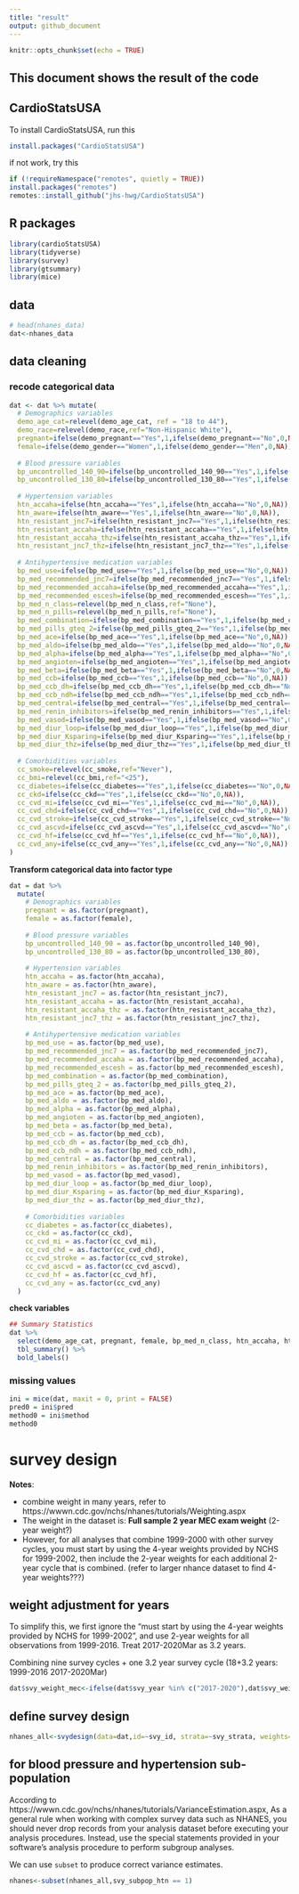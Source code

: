 ```yaml
---
title: "result"
output: github_document
---
```


```r
knitr::opts_chunk$set(echo = TRUE)
```

## This document shows the result of the code

## CardioStatsUSA
To install CardioStatsUSA, run this
```r
install.packages("CardioStatsUSA")
```
if not work, try this
```r
if (!requireNamespace("remotes", quietly = TRUE))
install.packages("remotes")
remotes::install_github("jhs-hwg/CardioStatsUSA")
```

## R packages
```r
library(cardioStatsUSA)
library(tidyverse)
library(survey)
library(gtsummary)
library(mice)
```


## data
```r
# head(nhanes_data)
dat<-nhanes_data
```


## data cleaning


### recode categorical data
```r
dat <- dat %>% mutate(
  # Demographics variables
  demo_age_cat=relevel(demo_age_cat, ref = "18 to 44"),
  demo_race=relevel(demo_race,ref="Non-Hispanic White"),
  pregnant=ifelse(demo_pregnant=="Yes",1,ifelse(demo_pregnant=="No",0,NA)),
  female=ifelse(demo_gender=="Women",1,ifelse(demo_gender=="Men",0,NA)),
  
  # Blood pressure variables
  bp_uncontrolled_140_90=ifelse(bp_uncontrolled_140_90=="Yes",1,ifelse(bp_uncontrolled_140_90=="No",0,NA)),
  bp_uncontrolled_130_80=ifelse(bp_uncontrolled_130_80=="Yes",1,ifelse(bp_uncontrolled_130_80=="No",0,NA)),
  
  # Hypertension variables
  htn_accaha=ifelse(htn_accaha=="Yes",1,ifelse(htn_accaha=="No",0,NA)),
  htn_aware=ifelse(htn_aware=="Yes",1,ifelse(htn_aware=="No",0,NA)),
  htn_resistant_jnc7=ifelse(htn_resistant_jnc7=="Yes",1,ifelse(htn_resistant_jnc7=="No",0,NA)),
  htn_resistant_accaha=ifelse(htn_resistant_accaha=="Yes",1,ifelse(htn_resistant_accaha=="No",0,NA)),
  htn_resistant_accaha_thz=ifelse(htn_resistant_accaha_thz=="Yes",1,ifelse(htn_resistant_accaha_thz=="No",0,NA)),
  htn_resistant_jnc7_thz=ifelse(htn_resistant_jnc7_thz=="Yes",1,ifelse(htn_resistant_jnc7_thz=="No",0,NA)),
  
  # Antihypertensive medication variables
  bp_med_use=ifelse(bp_med_use=="Yes",1,ifelse(bp_med_use=="No",0,NA)),
  bp_med_recommended_jnc7=ifelse(bp_med_recommended_jnc7=="Yes",1,ifelse(bp_med_recommended_jnc7=="No",0,NA)),
  bp_med_recommended_accaha=ifelse(bp_med_recommended_accaha=="Yes",1,ifelse(bp_med_recommended_accaha=="No",0,NA)),
  bp_med_recommended_escesh=ifelse(bp_med_recommended_escesh=="Yes",1,ifelse(bp_med_recommended_escesh=="No",0,NA)),
  bp_med_n_class=relevel(bp_med_n_class,ref="None"),
  bp_med_n_pills=relevel(bp_med_n_pills,ref="None"),
  bp_med_combination=ifelse(bp_med_combination=="Yes",1,ifelse(bp_med_combination=="No",0,NA)),
  bp_med_pills_gteq_2=ifelse(bp_med_pills_gteq_2=="Yes",1,ifelse(bp_med_pills_gteq_2=="No",0,NA)),
  bp_med_ace=ifelse(bp_med_ace=="Yes",1,ifelse(bp_med_ace=="No",0,NA)),
  bp_med_aldo=ifelse(bp_med_aldo=="Yes",1,ifelse(bp_med_aldo=="No",0,NA)),
  bp_med_alpha=ifelse(bp_med_alpha=="Yes",1,ifelse(bp_med_alpha=="No",0,NA)),
  bp_med_angioten=ifelse(bp_med_angioten=="Yes",1,ifelse(bp_med_angioten=="No",1,NA)),
  bp_med_beta=ifelse(bp_med_beta=="Yes",1,ifelse(bp_med_beta=="No",0,NA)),
  bp_med_ccb=ifelse(bp_med_ccb=="Yes",1,ifelse(bp_med_ccb=="No",0,NA)),
  bp_med_ccb_dh=ifelse(bp_med_ccb_dh=="Yes",1,ifelse(bp_med_ccb_dh=="No",0,NA)),
  bp_med_ccb_ndh=ifelse(bp_med_ccb_ndh=="Yes",1,ifelse(bp_med_ccb_ndh=="No",0,NA)),
  bp_med_central=ifelse(bp_med_central=="Yes",1,ifelse(bp_med_central=="No",0,NA)),
  bp_med_renin_inhibitors=ifelse(bp_med_renin_inhibitors=="Yes",1,ifelse(bp_med_renin_inhibitors=="No",0,NA)),
  bp_med_vasod=ifelse(bp_med_vasod=="Yes",1,ifelse(bp_med_vasod=="No",0,NA)),
  bp_med_diur_loop=ifelse(bp_med_diur_loop=="Yes",1,ifelse(bp_med_diur_loop=="No",0,NA)),
  bp_med_diur_Ksparing=ifelse(bp_med_diur_Ksparing=="Yes",1,ifelse(bp_med_diur_Ksparing=="No",0,NA)),
  bp_med_diur_thz=ifelse(bp_med_diur_thz=="Yes",1,ifelse(bp_med_diur_thz=="No",0,NA)),
  
  # Comorbidities variables
  cc_smoke=relevel(cc_smoke,ref="Never"),
  cc_bmi=relevel(cc_bmi,ref="<25"),
  cc_diabetes=ifelse(cc_diabetes=="Yes",1,ifelse(cc_diabetes=="No",0,NA)),
  cc_ckd=ifelse(cc_ckd=="Yes",1,ifelse(cc_ckd=="No",0,NA)),
  cc_cvd_mi=ifelse(cc_cvd_mi=="Yes",1,ifelse(cc_cvd_mi=="No",0,NA)),
  cc_cvd_chd=ifelse(cc_cvd_chd=="Yes",1,ifelse(cc_cvd_chd=="No",0,NA)),
  cc_cvd_stroke=ifelse(cc_cvd_stroke=="Yes",1,ifelse(cc_cvd_stroke=="No",0,NA)),
  cc_cvd_ascvd=ifelse(cc_cvd_ascvd=="Yes",1,ifelse(cc_cvd_ascvd=="No",0,NA)),
  cc_cvd_hf=ifelse(cc_cvd_hf=="Yes",1,ifelse(cc_cvd_hf=="No",0,NA)),
  cc_cvd_any=ifelse(cc_cvd_any=="Yes",1,ifelse(cc_cvd_any=="No",0,NA))
)
```

**Transform categorical data into factor type**
```r
dat = dat %>% 
  mutate(
    # Demographics variables
    pregnant = as.factor(pregnant),
    female = as.factor(female),
    
    # Blood pressure variables
    bp_uncontrolled_140_90 = as.factor(bp_uncontrolled_140_90),
    bp_uncontrolled_130_80 = as.factor(bp_uncontrolled_130_80),
    
    # Hypertension variables
    htn_accaha = as.factor(htn_accaha),
    htn_aware = as.factor(htn_aware),
    htn_resistant_jnc7 = as.factor(htn_resistant_jnc7),
    htn_resistant_accaha = as.factor(htn_resistant_accaha),
    htn_resistant_accaha_thz = as.factor(htn_resistant_accaha_thz),
    htn_resistant_jnc7_thz = as.factor(htn_resistant_jnc7_thz),
    
    # Antihypertensive medication variables
    bp_med_use = as.factor(bp_med_use),
    bp_med_recommended_jnc7 = as.factor(bp_med_recommended_jnc7),
    bp_med_recommended_accaha = as.factor(bp_med_recommended_accaha),
    bp_med_recommended_escesh = as.factor(bp_med_recommended_escesh),
    bp_med_combination = as.factor(bp_med_combination),
    bp_med_pills_gteq_2 = as.factor(bp_med_pills_gteq_2),
    bp_med_ace = as.factor(bp_med_ace),
    bp_med_aldo = as.factor(bp_med_aldo),
    bp_med_alpha = as.factor(bp_med_alpha),
    bp_med_angioten = as.factor(bp_med_angioten),
    bp_med_beta = as.factor(bp_med_beta),
    bp_med_ccb = as.factor(bp_med_ccb),
    bp_med_ccb_dh = as.factor(bp_med_ccb_dh),
    bp_med_ccb_ndh = as.factor(bp_med_ccb_ndh),
    bp_med_central = as.factor(bp_med_central),
    bp_med_renin_inhibitors = as.factor(bp_med_renin_inhibitors),
    bp_med_vasod = as.factor(bp_med_vasod),
    bp_med_diur_loop = as.factor(bp_med_diur_loop),
    bp_med_diur_Ksparing = as.factor(bp_med_diur_Ksparing),
    bp_med_diur_thz = as.factor(bp_med_diur_thz),
    
    # Comorbidities variables
    cc_diabetes = as.factor(cc_diabetes),
    cc_ckd = as.factor(cc_ckd),
    cc_cvd_mi = as.factor(cc_cvd_mi),
    cc_cvd_chd = as.factor(cc_cvd_chd),
    cc_cvd_stroke = as.factor(cc_cvd_stroke),
    cc_cvd_ascvd = as.factor(cc_cvd_ascvd),
    cc_cvd_hf = as.factor(cc_cvd_hf),
    cc_cvd_any = as.factor(cc_cvd_any)
  )
```

**check variables**
```r
## Summary Statistics
dat %>% 
  select(demo_age_cat, pregnant, female, bp_med_n_class, htn_accaha, htn_accaha, bp_med_n_pills) %>% 
  tbl_summary() %>% 
  bold_labels()
```

### missing values
```r
ini = mice(dat, maxit = 0, print = FALSE)
pred0 = ini$pred
method0 = ini$method
method0
```


# survey design
**Notes**: 

* combine weight in many years, refer to https://wwwn.cdc.gov/nchs/nhanes/tutorials/Weighting.aspx 
* The weight in the dataset is: **Full sample 2 year MEC exam weight** (2-year weight?)
* However, for all analyses that combine 1999-2000 with other survey cycles, you must start by using the 4-year weights provided by NCHS for 1999-2002, then include the 2-year weights for each additional 2-year cycle that is combined. (refer to larger nhance dataset to find 4-year weights???)

## weight adjustment for years
To simplify this, we first ignore the "must start by using the 4-year weights provided by NCHS for 1999-2002", and use 2-year weights for all observations from 1999-2016. Treat 2017-2020Mar as 3.2 years.

Combining nine survey cycles + one 3.2 year survey cycle (18+3.2 years: 1999-2016 2017-2020Mar)
```r
dat$svy_weight_mec<-ifelse(dat$svy_year %in% c("2017-2020"),dat$svy_weight_mec*3.2/21.2,dat$svy_weight_mec*2/21.2)
```

## define survey design
```r
nhanes_all<-svydesign(data=dat,id=~svy_id, strata=~svy_strata, weights=~svy_weight_mec, nest=TRUE)
```

## for blood pressure and hypertension sub-population
According to https://wwwn.cdc.gov/nchs/nhanes/tutorials/VarianceEstimation.aspx, As a general rule when working with complex survey data such as NHANES, you should never drop records from your analysis dataset before executing your analysis procedures. Instead, use the special statements provided in your software's analysis procedure to perform subgroup analyses.

We can use `subset` to produce correct variance estimates.

```r
nhanes<-subset(nhanes_all,svy_subpop_htn == 1)
```


